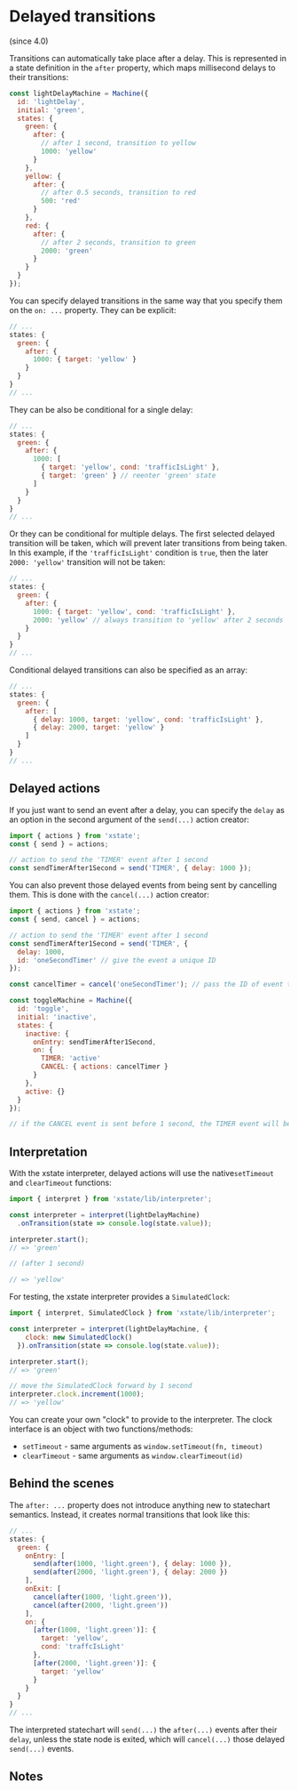# Delayed transitions

(since 4.0)

Transitions can automatically take place after a delay. This is represented in a state definition in the `after` property, which maps millisecond delays to their transitions:

```js
const lightDelayMachine = Machine({
  id: 'lightDelay',
  initial: 'green',
  states: {
    green: {
      after: {
        // after 1 second, transition to yellow
        1000: 'yellow'
      }
    },
    yellow: {
      after: {
        // after 0.5 seconds, transition to red
        500: 'red'
      }
    },
    red: {
      after: {
        // after 2 seconds, transition to green
        2000: 'green'
      }
    }
  }
});
```

You can specify delayed transitions in the same way that you specify them on the `on: ...` property. They can be explicit:

```js
// ...
states: {
  green: {
    after: {
      1000: { target: 'yellow' }
    }
  }
}
// ...
```

They can be also be conditional for a single delay:

```js
// ...
states: {
  green: {
    after: {
      1000: [
        { target: 'yellow', cond: 'trafficIsLight' },
        { target: 'green' } // reenter 'green' state
      ]
    }
  }
}
// ...
```

Or they can be conditional for multiple delays. The first selected delayed transition will be taken, which will prevent later transitions from being taken. In this example, if the `'trafficIsLight'` condition is `true`, then the later `2000: 'yellow'` transition will not be taken:

```js
// ...
states: {
  green: {
    after: {
      1000: { target: 'yellow', cond: 'trafficIsLight' },
      2000: 'yellow' // always transition to 'yellow' after 2 seconds
    }
  }
}
// ...
```

Conditional delayed transitions can also be specified as an array:

```js
// ...
states: {
  green: {
    after: [
      { delay: 1000, target: 'yellow', cond: 'trafficIsLight' },
      { delay: 2000, target: 'yellow' }
    ]
  }
}
// ...
```

## Delayed actions

If you just want to send an event after a delay, you can specify the `delay` as an option in the second argument of the `send(...)` action creator:

```js
import { actions } from 'xstate';
const { send } = actions;

// action to send the 'TIMER' event after 1 second
const sendTimerAfter1Second = send('TIMER', { delay: 1000 });
```

You can also prevent those delayed events from being sent by cancelling them. This is done with the `cancel(...)` action creator:

```js
import { actions } from 'xstate';
const { send, cancel } = actions;

// action to send the 'TIMER' event after 1 second
const sendTimerAfter1Second = send('TIMER', {
  delay: 1000,
  id: 'oneSecondTimer' // give the event a unique ID
});

const cancelTimer = cancel('oneSecondTimer'); // pass the ID of event to cancel

const toggleMachine = Machine({
  id: 'toggle',
  initial: 'inactive',
  states: {
    inactive: {
      onEntry: sendTimerAfter1Second,
      on: {
        TIMER: 'active'
        CANCEL: { actions: cancelTimer }
      }
    },
    active: {}
  }
});

// if the CANCEL event is sent before 1 second, the TIMER event will be canceled.
```

## Interpretation

With the xstate interpreter, delayed actions will use the native`setTimeout` and `clearTimeout` functions:

```js
import { interpret } from 'xstate/lib/interpreter';

const interpreter = interpret(lightDelayMachine)
  .onTransition(state => console.log(state.value));

interpreter.start();
// => 'green'

// (after 1 second)

// => 'yellow'
```

For testing, the xstate interpreter provides a `SimulatedClock`:

```js
import { interpret, SimulatedClock } from 'xstate/lib/interpreter';

const interpreter = interpret(lightDelayMachine, {
    clock: new SimulatedClock()
  }).onTransition(state => console.log(state.value));

interpreter.start();
// => 'green'

// move the SimulatedClock forward by 1 second
interpreter.clock.increment(1000);
// => 'yellow'
```

You can create your own "clock" to provide to the interpreter. The clock interface is an object with two functions/methods:

- `setTimeout` - same arguments as `window.setTimeout(fn, timeout)`
- `clearTimeout` - same arguments as `window.clearTimeout(id)`


## Behind the scenes

The `after: ...` property does not introduce anything new to statechart semantics. Instead, it creates normal transitions that look like this:

```js
// ...
states: {
  green: {
    onEntry: [
      send(after(1000, 'light.green'), { delay: 1000 }),
      send(after(2000, 'light.green'), { delay: 2000 })
    ],
    onExit: [
      cancel(after(1000, 'light.green')),
      cancel(after(2000, 'light.green'))
    ],
    on: {
      [after(1000, 'light.green')]: {
        target: 'yellow',
        cond: 'traffcIsLight'
      },
      [after(2000, 'light.green')]: {
        target: 'yellow'
      }
    }
  }
}
// ...
```

The interpreted statechart will `send(...)` the `after(...)` events after their `delay`, unless the state node is exited, which will `cancel(...)` those delayed `send(...)` events.

## Notes

